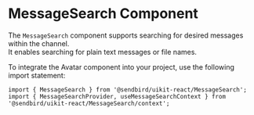 
<Meta title="Module/MessageSearch" component={MessageSearch} of={MessageSearchStories}/>

# MessageSearch Component
The `MessageSearch` component supports searching for desired messages within the channel.
<br/>It enables searching for plain text messages or file names.

<Canvas of={MessageSearchStories.Default} />
<Controls />

To integrate the Avatar component into your project, use the following import statement:
```tsx
import { MessageSearch } from '@sendbird/uikit-react/MessageSearch';
import { MessageSearchProvider, useMessageSearchContext } from '@sendbird/uikit-react/MessageSearch/context';
```
